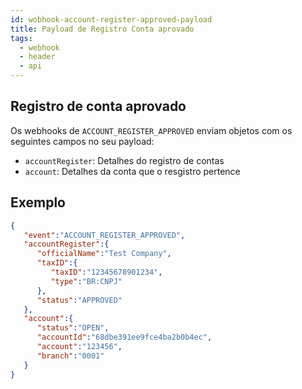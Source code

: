 ```yaml
---
id: wobhook-account-register-approved-payload
title: Payload de Registro Conta aprovado
tags:
  - webhook
  - header
  - api
---
```


## Registro de conta aprovado

Os webhooks de `ACCOUNT_REGISTER_APPROVED` enviam objetos com os seguintes campos no seu payload:

- `accountRegister`: Detalhes do registro de contas
- `account`: Detalhes da conta que o resgistro pertence

## Exemplo

```json
{
   "event":"ACCOUNT_REGISTER_APPROVED",
   "accountRegister":{
      "officialName":"Test Company",
      "taxID":{
         "taxID":"12345678901234",
         "type":"BR:CNPJ"
      },
      "status":"APPROVED"
   },
   "account":{
      "status":"OPEN",
      "accountId":"68dbe391ee9fce4ba2b0b4ec",
      "account":"123456",
      "branch":"0001"
   }
}
```
